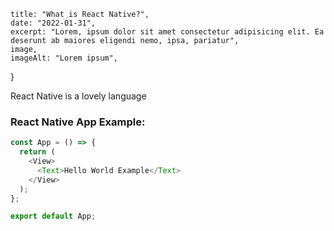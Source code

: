 

    title: "What is React Native?",
    date: "2022-01-31",
    excerpt: "Lorem, ipsum dolor sit amet consectetur adipisicing elit. Ea deserunt ab maiores eligendi nemo, ipsa, pariatur",
    image,
    imageAlt: "Lorem ipsum",
}


React Native is a lovely language

### React Native App Example:

```js
const App = () => {
  return (
    <View>
      <Text>Hello World Example</Text>
    </View>
  );
};

export default App;
```

